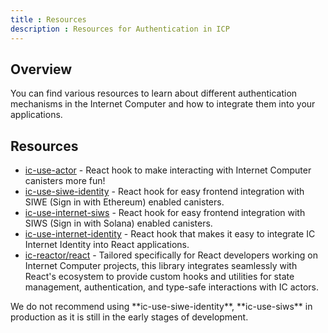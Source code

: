 ```yaml
---
title : Resources 
description : Resources for Authentication in ICP
---
```


## Overview

You can find various resources to learn about different authentication mechanisms in the Internet Computer and how to integrate them into your applications.

## Resources

- [ic-use-actor](https://github.com/kristoferlund/ic-use-actor) - React hook to make interacting with Internet Computer canisters more fun!
- [ic-use-siwe-identity](https://github.com/kristoferlund/ic-siwe/tree/main/packages/ic-use-siwe-identity) - React hook for easy frontend integration with SIWE (Sign in with Ethereum) enabled canisters.
- [ic-use-internet-siws](https://github.com/kristoferlund/ic-siws) - React hook for easy frontend integration with SIWS (Sign in with Solana) enabled canisters.
- [ic-use-internet-identity](https://github.com/kristoferlund/ic-use-internet-identity) - React hook that makes it easy to integrate IC Internet Identity into React applications.
- [ic-reactor/react](https://b3pay.github.io/ic-reactor/modules/react.html) - Tailored specifically for React developers working on Internet Computer projects, this library integrates seamlessly with React's ecosystem to provide custom hooks and utilities for state management, authentication, and type-safe interactions with IC actors.

<Note title="WARNING" type="warning">
We do not recommend using **ic-use-siwe-identity**, **ic-use-siws** in production as it is still in the early stages of development. 
</Note>